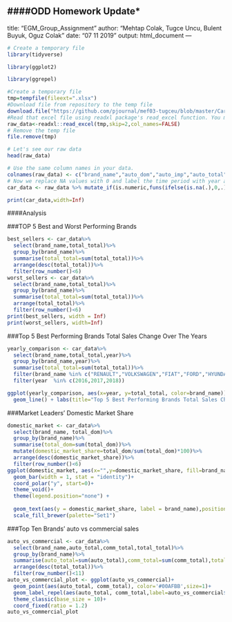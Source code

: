####ODD Homework Update*
---
title: "EGM_Group_Assignment"
author: "Mehtap Colak, Tugce Uncu, Bulent Buyuk, Oguz Colak"
date: "07 11 2019"
output: html_document
---


```r
# Create a temporary file
library(tidyverse)

library(ggplot2)

library(ggrepel)
```

```r
#Create a temporary file
tmp=tempfile(fileext=".xlsx")
#Download file from repository to the temp file
download.file("https://github.com/pjournal/mef03-tugceu/blob/master/CarSalesAll.xlsx?raw=true", destfile=tmp,mode='wb')
#Read that excel file using readxl package's read_excel function. You might need to adjust the parameters (skip, col_names) according to your raw file's format.
raw_data<-readxl::read_excel(tmp,skip=2,col_names=FALSE)
# Remove the temp file
file.remove(tmp)

```

```r
# Let's see our raw data
head(raw_data)
```

```r
# Use the same column names in your data.
colnames(raw_data) <- c("brand_name","auto_dom","auto_imp","auto_total","comm_dom","comm_imp","comm_total","total_dom","total_imp","total_total","month","year")
# Now we replace NA values with 0 and label the time period with year and month, so when we merge the data we won't be confused.
car_data <- raw_data %>% mutate_if(is.numeric,funs(ifelse(is.na(.),0,.))) 

print(car_data,width=Inf)
```
####Analysis

###TOP 5 Best and Worst Performing Brands
```r
best_sellers <- car_data%>%
  select(brand_name,total_total)%>%
  group_by(brand_name)%>%
  summarise(total_total=sum(total_total))%>%
  arrange(desc(total_total))%>%
  filter(row_number()<6)
worst_sellers <- car_data%>%
  select(brand_name,total_total)%>%
  group_by(brand_name)%>%
  summarise(total_total=sum(total_total))%>%
  arrange(total_total)%>%
  filter(row_number()<6)
print(best_sellers, width = Inf)
print(worst_sellers, width=Inf)
```
###Top 5 Best Performing Brands Total Sales Change Over The Years
```r
yearly_comparison <- car_data%>%
  select(brand_name,total_total,year)%>%
  group_by(brand_name,year)%>%
  summarise(total_total=sum(total_total))%>%
  filter(brand_name %in% c("RENAULT","VOLKSWAGEN","FIAT","FORD","HYUNDAI"))%>%
  filter(year  %in% c(2016,2017,2018))

ggplot(yearly_comparison, aes(x=year, y=total_total, color=brand_name))  +
  geom_line() + labs(title="Top 5 Best Performing Brands Total Sales Change Over The Years")


```

###Market Leaders' Domestic Market Share
```r
domestic_market <- car_data%>%
  select(brand_name, total_dom)%>%
  group_by(brand_name)%>%
  summarise(total_dom=sum(total_dom))%>%
  mutate(domestic_market_share=total_dom/sum(total_dom)*100)%>%
  arrange(desc(domestic_market_share))%>%
  filter(row_number()<6)
ggplot(domestic_market, aes(x="",y=domestic_market_share, fill=brand_name))+
  geom_bar(width = 1, stat = "identity")+
  coord_polar("y", start=0)+
  theme_void()+
  theme(legend.position="none") +
  
  geom_text(aes(y = domestic_market_share, label = brand_name),position = position_stack(vjust = 0.5), color = "white", size=6) +
  scale_fill_brewer(palette="Set1")

```

###Top Ten Brands' auto vs commercial sales
```r
auto_vs_commercial <- car_data%>%
  select(brand_name,auto_total,comm_total,total_total)%>%
  group_by(brand_name)%>%
  summarise(auto_total=sum(auto_total),comm_total=sum(comm_total),total_total=sum(total_total))%>%
  arrange(desc(total_total))%>%
  filter(row_number()<11)
auto_vs_commercial_plot <- ggplot(auto_vs_commercial)+
  geom_point(aes(auto_total, comm_total), color='#00AFBB',size=1)+
  geom_label_repel(aes(auto_total, comm_total,label=auto_vs_commercial$brand_name),size=2)+
  theme_classic(base_size = 10)+
  coord_fixed(ratio = 1.2)
auto_vs_commercial_plot
  
  
```



